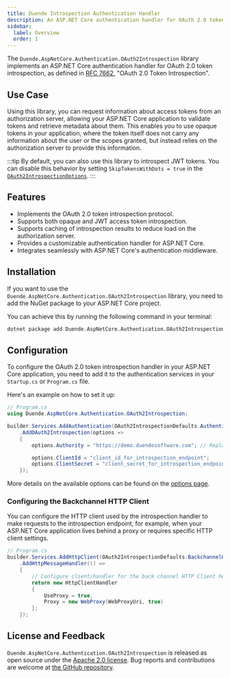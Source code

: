 ```yaml
---
title: Duende Introspection Authentication Handler
description: An ASP.NET Core authentication handler for OAuth 2.0 token introspection.
sidebar:
  label: Overview
  order: 1
---
```



The `Duende.AspNetCore.Authentication.OAuth2Introspection` library implements an ASP.NET Core authentication handler for
OAuth 2.0 token introspection, as defined in [RFC 7662](https://datatracker.ietf.org/doc/html/rfc7662), "OAuth 2.0 Token Introspection".

## Use Case

Using this library, you can request information about access tokens from an authorization server, allowing your
ASP.NET Core application to validate tokens and retrieve metadata about them. This enables you to use opaque tokens in
your application, where the token itself does not carry any information about the user or the scopes granted, but instead
relies on the authorization server to provide this information.

:::tip
By default, you can also use this library to introspect JWT tokens.
You can disable this behavior by setting `SkipTokensWithDots = true` in the [`OAuth2IntrospectionOptions`](/introspection-auth-handler/options.mdx).
:::

## Features

- Implements the OAuth 2.0 token introspection protocol.
- Supports both opaque and JWT access token introspection.
- Supports caching of introspection results to reduce load on the authorization server.
- Provides a customizable authentication handler for ASP.NET Core.
- Integrates seamlessly with ASP.NET Core's authentication middleware.

## Installation

If you want to use the `Duende.AspNetCore.Authentication.OAuth2Introspection` library, you need to add the NuGet package
to your ASP.NET Core project.

You can achieve this by running the following command in your terminal:

```bash
dotnet package add Duende.AspNetCore.Authentication.OAuth2Introspection
```

## Configuration

To configure the OAuth 2.0 token introspection handler in your ASP.NET Core application, you need to add it to the
authentication services in your `Startup.cs` or `Program.cs` file.

Here's an example on how to set it up:

```csharp
// Program.cs
using Duende.AspNetCore.Authentication.OAuth2Introspection;

builder.Services.AddAuthentication(OAuth2IntrospectionDefaults.AuthenticationScheme)
    .AddOAuth2Introspection(options =>
    {
        options.Authority = "https://demo.duendesoftware.com"; // Replace with your authorization server's URL

        options.ClientId = "client_id_for_introspection_endpoint";
        options.ClientSecret = "client_secret_for_introspection_endpoint";
    });
```

More details on the available options can be found on the [options page](/introspection-auth-handler/options.mdx).

### Configuring the Backchannel HTTP Client

You can configure the HTTP client used by the introspection handler to make requests to the introspection endpoint, for example,
when your ASP.NET Core application lives behind a proxy or requires specific HTTP client settings.

```csharp
// Program.cs
builder.Services.AddHttpClient(OAuth2IntrospectionDefaults.BackchannelHttpClientName)
    .AddHttpMessageHandler(() =>
    {
        // Configure client/handler for the back channel HTTP Client here
        return new HttpClientHandler
        {
            UseProxy = true,
            Proxy = new WebProxy(WebProxyUri, true)
        };
    });
```

## License and Feedback

`Duende.AspNetCore.Authentication.OAuth2Introspection` is released as open source under the
[Apache 2.0 license](https://github.com/DuendeSoftware/foss/blob/main/LICENSE).
Bug reports and contributions are welcome at
[the GitHub repository](https://github.com/DuendeSoftware/foss).

<CardGrid>
  <LinkCard
    href="https://github.com/DuendeSoftware/foss/tree/main/identity-model-introspection"
    title="GitHub Repository"
    description="View the source code for this library on GitHub."
  />
  <LinkCard
    href="https://www.nuget.org/packages/Duende.AspNetCore.Authentication.OAuth2Introspection"
    title="NuGet Package"
    description="View the package on NuGet.org."
  />
</CardGrid>
